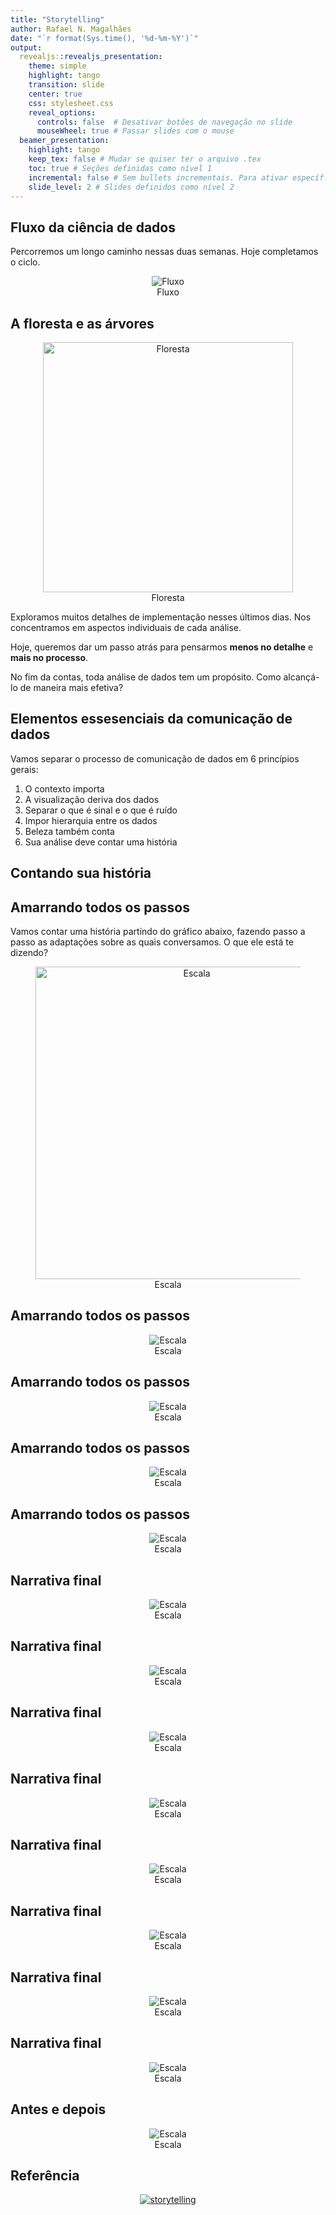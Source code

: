 ```yaml
---
title: "Storytelling"
author: Rafael N. Magalhães
date: "`r format(Sys.time(), '%d-%m-%Y')`"
output: 
  revealjs::revealjs_presentation:
    theme: simple
    highlight: tango
    transition: slide
    center: true
    css: stylesheet.css
    reveal_options:
      controls: false  # Desativar botões de navegação no slide
      mouseWheel: true # Passar slides com o mouse
  beamer_presentation:
    highlight: tango
    keep_tex: false # Mudar se quiser ter o arquivo .tex
    toc: true # Seções definidas como nível 1
    incremental: false # Sem bullets incrementais. Para ativar específ., usar >-
    slide_level: 2 # Slides definidos como nível 2
---
```


## Fluxo da ciência de dados
Percorremos um longo caminho nessas duas semanas. Hoje completamos o ciclo.

<center>
![Fluxo](images/flow.png)
</center>

## A floresta e as árvores

<center>
![Floresta](images/floresta.jpg){width=400}
</center>

Exploramos muitos detalhes de implementação nesses últimos dias. Nos concentramos em aspectos individuais de cada análise.

Hoje, queremos dar um passo atrás para pensarmos **menos no detalhe** e **mais no processo**.

No fim da contas, toda análise de dados tem um propósito. Como alcançá-lo de maneira mais efetiva?

## Elementos essesenciais da comunicação de dados

Vamos separar o processo de comunicação de dados em 6 princípios gerais:

1. O contexto importa
2. A visualização deriva dos dados
3. Separar o que é sinal e o que é ruído
4. Impor hierarquia entre os dados
5. Beleza também conta
6. Sua análise deve contar uma história

## Contando sua história

## Amarrando todos os passos

Vamos contar uma história partindo do gráfico abaixo, fazendo passo a passo as adaptações sobre as quais conversamos. O que ele está te dizendo?
<center>
![Escala](images/final-1.png){width=500px}
</center>


## Amarrando todos os passos

<center>
![Escala](images/final-2.png)
</center>


## Amarrando todos os passos

<center>
![Escala](images/final-3.png)
</center>

## Amarrando todos os passos
<center>
![Escala](images/final-4.png)
</center>


## Amarrando todos os passos
<center>
![Escala](images/final-5.png)
</center>


## Narrativa final

<center>
![Escala](images/hist-1.png)
</center>

## Narrativa final

<center>
![Escala](images/hist-2.png)
</center>

## Narrativa final

<center>
![Escala](images/hist-3.png)
</center>


## Narrativa final

<center>
![Escala](images/hist-4.png)
</center>


## Narrativa final

<center>
![Escala](images/hist-5.png)
</center>


## Narrativa final

<center>
![Escala](images/hist-6.png)
</center>

## Narrativa final

<center>
![Escala](images/hist-7.png)
</center>

## Narrativa final

<center>
![Escala](images/hist-8.png)
</center>

## Antes e depois

<center>
![Escala](images/hist-9.png)
</center>

## Referência
<center>
[![storytelling](images/storytelling.jpg)](https://www.amazon.com/Storytelling-Data-Visualization-Business-Professionals-ebook/dp/B016DHQSM2)
</center>


